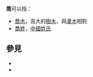 '''喬'''可以指：
* [[喬木|喬木]]，高大的[[樹木|樹木]]，與[[灌木|灌木]]相對
* [[喬姓|喬姓]]，[[中國|中國]][[姓氏|姓氏]]

==  參見  ==
* {{Lookfrom|喬}}
* {{Lookfrom|乔}}

{{disambig|Cat=一字消歧義}}